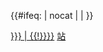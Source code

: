 {{鐵道路線|lua=1
| 模板名稱 = 绍兴轨道交通1号线
| 名稱 = [[绍兴轨道交通1号线]]
| 铁道系统 = SXM
| 代表色 = {{ShaoxingRT color|1|s}}
| Logo = 
| 背景顏色 = #FFFFFF
| 显示条件 = 
| 車站列表 = gstart ~ 会展中心 ~ 绍兴北站 ~ 大庆寺 ~ 越秀 ~ 绍兴一中 ~ gend ~ blline ~ {{杭州地铁线路名|5|blink|}}<sub>杭州</sub>##姑娘桥 ~ 衙前 ~ 杨汛桥 ~ 前梅 ~ 地铁钱清 ~ 西沙路 ~ 临杭大道 ~ 鉴水路 ~ 越州大道 ~ 中国轻纺城 ~ 瓜渚湖 ~ 镜水路 ~ blend ~ 黄酒小镇 ~ 张墅 ~ 奥体中心 ~ {{ShaoxingRT Sign|2|blink}}##梅山广场 ~ 凤林 ~ 大滩 ~ 火车站 ~ 城市广场 ~ 鲁迅故里 ~ 城南大道 ~ 凤凰山 ~ 劳家葑 ~ 南池 ~ 栖湖 ~ 芳泉
}}<includeonly>{{#ifeq: {{{1|}}} | nocat | <!--空--> | [[Category:绍兴轨道交通1号线车站{{#if: {{{1|}}} | {{!}}{{{1|}}}}}]] }}</includeonly><noinclude>
{{Documentation}}
[[Category:绍兴轨道交通模板|站]]
</noinclude>